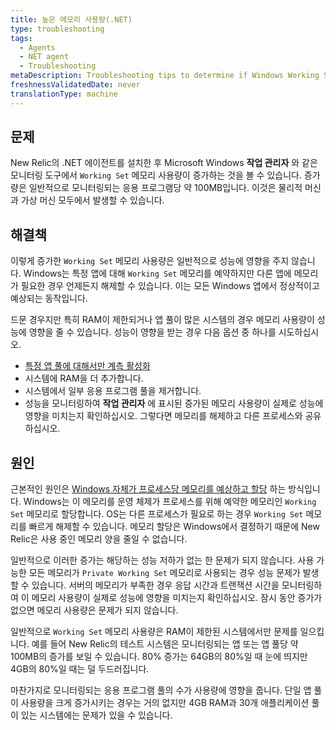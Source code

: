 ```yaml
---
title: 높은 메모리 사용량(.NET)
type: troubleshooting
tags:
  - Agents
  - NET agent
  - Troubleshooting
metaDescription: Troubleshooting tips to determine if Windows Working Set memory usage is a concern after you install New Relic's .NET agent for your app.
freshnessValidatedDate: never
translationType: machine
---
```


## 문제

New Relic의 .NET 에이전트를 설치한 후 Microsoft Windows **작업 관리자** 와 같은 모니터링 도구에서 `Working Set` 메모리 사용량이 증가하는 것을 볼 수 있습니다. 증가량은 일반적으로 모니터링되는 응용 프로그램당 약 100MB입니다. 이것은 물리적 머신과 가상 머신 모두에서 발생할 수 있습니다.

## 해결책

이렇게 증가한 `Working Set` 메모리 사용량은 일반적으로 성능에 영향을 주지 않습니다. Windows는 특정 앱에 대해 `Working Set` 메모리를 예약하지만 다른 앱에 메모리가 필요한 경우 언제든지 해제할 수 있습니다. 이는 모든 Windows 앱에서 정상적이고 예상되는 동작입니다.

드문 경우지만 특히 RAM이 제한되거나 앱 풀이 많은 시스템의 경우 메모리 사용량이 성능에 영향을 줄 수 있습니다. 성능이 영향을 받는 경우 다음 옵션 중 하나를 시도하십시오.

* [특정 앱 풀에 대해서만 계측 활성화](/docs/agents/net-agent/configuration/net-agent-configuration#include_exclude_apps)
* 시스템에 RAM을 더 추가합니다.
* 시스템에서 일부 응용 프로그램 풀을 제거합니다.
* 성능을 모니터링하여 **작업 관리자** 에 표시된 증가된 메모리 사용량이 실제로 성능에 영향을 미치는지 확인하십시오. 그렇다면 메모리를 해제하고 다른 프로세스와 공유하십시오.

## 원인

근본적인 원인은 [Windows 자체가 프로세스당 메모리를 예상하고 할당](https://docs.microsoft.com/en-us/windows/win32/memory/working-set) 하는 방식입니다. Windows는 이 메모리를 운영 체제가 프로세스를 위해 예약한 메모리인 `Working Set` 메모리로 할당합니다. OS는 다른 프로세스가 필요로 하는 경우 `Working Set` 메모리를 빠르게 해제할 수 있습니다. 메모리 할당은 Windows에서 결정하기 때문에 New Relic은 사용 중인 메모리 양을 줄일 수 없습니다.

일반적으로 이러한 증가는 해당하는 성능 저하가 없는 한 문제가 되지 않습니다. 사용 가능한 모든 메모리가 `Private Working Set` 메모리로 사용되는 경우 성능 문제가 발생할 수 있습니다. 서버의 메모리가 부족한 경우 응답 시간과 트랜잭션 시간을 모니터링하여 이 메모리 사용량이 실제로 성능에 영향을 미치는지 확인하십시오. 잠시 동안 증가가 없으면 메모리 사용량은 문제가 되지 않습니다.

일반적으로 `Working Set` 메모리 사용량은 RAM이 제한된 시스템에서만 문제를 일으킵니다. 예를 들어 New Relic의 테스트 시스템은 모니터링되는 앱 또는 앱 풀당 약 100MB의 증가를 보일 수 있습니다. 80% 증가는 64GB의 80%일 때 눈에 띄지만 4GB의 80%일 때는 덜 두드러집니다.

마찬가지로 모니터링되는 응용 프로그램 풀의 수가 사용량에 영향을 줍니다. 단일 앱 풀이 사용량을 크게 증가시키는 경우는 거의 없지만 4GB RAM과 30개 애플리케이션 풀이 있는 시스템에는 문제가 있을 수 있습니다.